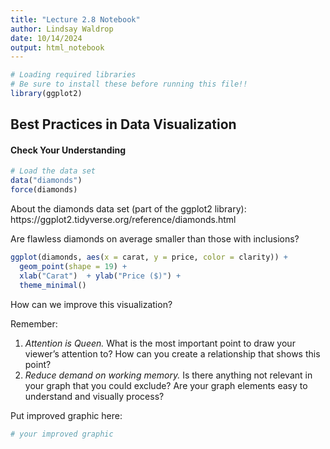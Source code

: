 ```yaml
---
title: "Lecture 2.8 Notebook"
author: Lindsay Waldrop
date: 10/14/2024
output: html_notebook
---
```


```r
# Loading required libraries
# Be sure to install these before running this file!!
library(ggplot2)
```

## Best Practices in Data Visualization

#### Check Your Understanding

```r
# Load the data set
data("diamonds")
force(diamonds)
```

About the diamonds data set (part of the ggplot2 library): https://ggplot2.tidyverse.org/reference/diamonds.html

Are flawless diamonds on average smaller than those with inclusions? 

```r
ggplot(diamonds, aes(x = carat, y = price, color = clarity)) + 
  geom_point(shape = 19) + 
  xlab("Carat")  + ylab("Price ($)") +
  theme_minimal()
```

How can we improve this visualization?

Remember: 

 1. _Attention is Queen._ What is the most important point to draw your viewer’s attention to? How can you create a relationship that shows this point?
 2. _Reduce demand on working memory._ Is there anything not relevant in your graph that you could exclude? Are your graph elements easy to understand and visually process?
 
Put improved graphic here: 
```r
# your improved graphic
```
